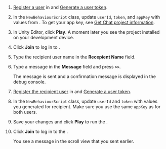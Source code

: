 <PlatformWrapper platform="unity">

1. [Register a user](enable#register-a-user) in <Link to="{{Global.AGORA_CONSOLE_URL}}"><Vg k="CONSOLE" /></Link> and [Generate a user token](enable#generate-a-user-token).

1. In the `NewBehaviourScript` class, update `userId`, `token`, and `appKey` with values from <Vg k="CONSOLE" />. To get your app key, see [Get Chat project information](enable#get-chat-project-information).

1. In Unity Editor, click **Play**. A moment later you see the project installed on your development device.

1. Click **Join** to log in to  <Vg k="CHAT_SERVER" />.

1. Type the recipient user name in the **Recepient Name** field.

1. Type a message in the **Message** field and press **`>>`**. 
    
    The message is sent and a confirmation message is displayed in the debug console.
    
1. [Register the recipient user](enable#register-a-user) in <Vg k="CONSOLE" /> and [Generate a user token](enable#generate-a-user-token).

1. In the `NewBehaviourScript` class, update `userId` and `token` with values you generated for recipient. Make sure you use the same `appKey` as for both users.

1. Save your changes and click **Play** to run the <Vpl k ="CLIENT"/>.

1. Click **Join** to log in to the <Vg k="CHAT_SERVER"/>.
    
    You see a message in the scroll view that you sent earlier.

</PlatformWrapper>
